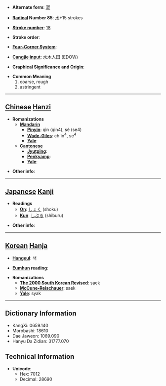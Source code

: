 * '''Alternate form''': [[澀]]

* '''[[Wiktionary:Chinese radical index| Radical]] Number 85''': [[Wiktionary:Chinese radical index 水|水]]+15 strokes

* '''[[Wiktionary:Chinese total strokes index|Stroke number]]''': [[Wiktionary:Chinese total strokes index 18|18]]

* '''Stroke order''': 

* '''[[Wiktionary:Chinese four corner index|Four-Corner System]]''': 

* '''[[Wiktionary:Chinese Cangjie index|Cangjie input]]''': 水木人田 (EDOW)

* '''Graphical Significance and Origin''': 

* '''Common Meaning'''
*#coarse, rough
*# astringent


----

== [[Chinese]] [[Hanzi]] ==

* '''Romanizations'''
** '''[[Mandarin]]'''
*** '''[[Pinyin]]''': qìn (qin4), sè (se4)
*** '''[[Wade-Giles]]''': ch'in<sup>4</sup>, se<sup>4</sup>
*** '''[[Yale]]''': 
** '''[[Cantonese]]'''
*** '''[[Jyutping]]''':
*** '''[[Penkyamp]]''': 
*** '''[[Yale]]''': 

* '''Other info''': 

----

== [[Japanese]] [[Kanji]] ==

* '''Readings'''
** '''[[On]]''': [[しょく]] (shoku)
** '''[[Kun]]''': [[しぶる]] (shiburu)

* '''Other info''':  

----

== [[Korean]] [[Hanja]] ==

* '''[[Hangeul]]''': 색

* '''[[Eumhun]] reading''': 

* '''Romanizations'''
** '''[[The 2000 South Korean Revised Romanization|The 2000 South Korean Revised]]''': saek
** '''[[McCune-Reischauer]]''': saek
** '''[[Yale]]''': syak

----

== Dictionary Information ==

* KangXi: 0659.140
* Morobashi: 18610
* Dae Jaweon: 1069.090
* Hanyu Da Zidian: 31777.070

== Technical Information ==

* '''Unicode''':
** Hex: 7012
** Decimal: 28690